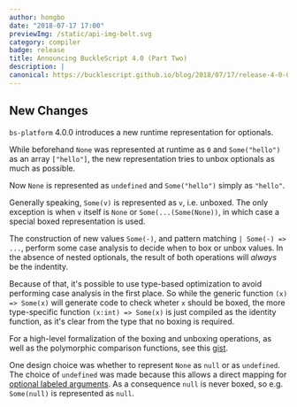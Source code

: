 ```yaml
---
author: hongbo
date: "2018-07-17 17:00" 
previewImg: /static/api-img-belt.svg
category: compiler
badge: release
title: Announcing BuckleScript 4.0 (Part Two)
description: |
canonical: https://bucklescript.github.io/blog/2018/07/17/release-4-0-0II
---
```


## New Changes

`bs-platform` 4.0.0 introduces a new runtime representation for optionals.

While beforehand `None` was represented at runtime as `0` and `Some("hello")`
as an array `["hello"]`, the new representation tries to unbox optionals as
much as possible.

Now `None` is represented as `undefined` and `Some("hello")` simply as
`"hello"`.

Generally speaking, `Some(v)` is represented as `v`, i.e. unboxed. The only
exception is when `v` itself is `None` or `Some(...(Some(None))`, in which case
a special boxed representation is used.

The construction of new values `Some(-)`, and pattern matching `| Some(-) =>
...`, perform some case analysis to decide when to box or unbox values. In the
absence of nested optionals, the result of both operations will *always* be the
indentity.

Because of that, it's possible to use type-based optimization to avoid
performing case analysis in the first place.  So while the generic function
```(x) => Some(x)``` will generate code to check wheter `x` should be boxed,
the more type-specific function ```(x:int) => Some(x)``` is just compiled as
the identity function, as it's clear from the type that no boxing is required.

For a high-level formalization of the boxing and unboxing operations, as well
as the polymorphic comparison functions, see this
[gist](https://gist.github.com/cristianoc/791aac26f94dbded0fc137d61f4bd2a8).

One design choice was whether to represent `None` as `null` or as `undefined`.
The choice of `undefined` was made because this allows a direct mapping for
[optional labeled
arguments](https://reasonml.github.io/docs/en/function#optional-labeled-arguments).
As a consequence `null` is never boxed, so e.g. `Some(null)` is represented as
`null`.
